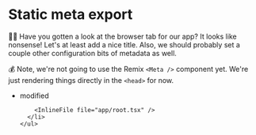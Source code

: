 # Static meta export

👨‍💼 Have you gotten a look at the browser tab for our app? It looks like
nonsense! Let's at least add a nice title. Also, we should probably set a couple
other configuration bits of metadata as well.

💰 Note, we're not going to use the Remix `<Meta />` component yet. We're just
rendering things directly in the `<head>` for now.

<TouchedFiles>
  <div id="files">
    <ul>
      <li data-state="modified">
        <span>modified</span>

        <InlineFile file="app/root.tsx" />
      </li>
    </ul>

  </div>
</TouchedFiles>
